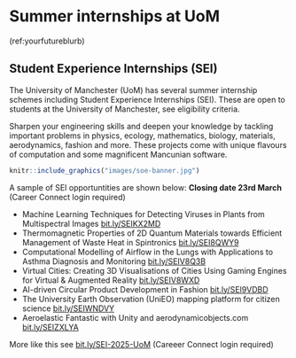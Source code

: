 # Summer internships at UoM {#sei}

(ref:yourfutureblurb)

## Student Experience Internships (SEI) {#seinterns}

The University of Manchester (UoM) has several summer internship schemes including Student Experience Internships (SEI). These are open to students at the University of Manchester, see eligibility criteria.

Sharpen your engineering skills and deepen your knowledge by tackling important problems in physics, ecology, mathematics, biology, materials, aerodynamics, fashion and more. These projects come with unique flavours of computation and some magnificent Mancunian software.

```r
knitr::include_graphics("images/soe-banner.jpg")
```

A sample of SEI opportuntities are shown below: **Closing date 23rd March** (Career Connect login required)

* Machine Learning Techniques for Detecting Viruses in Plants from Multispectral Images [bit.ly/SEIKX2MD](https://bit.ly/SEIKX2MD)
* Thermomagnetic Properties of 2D Quantum Materials towards Efficient Management of Waste Heat in Spintronics [bit.ly/SEI8QWY9](https://bit.ly/SEI8QWY9)
* Computational Modelling of Airflow in the Lungs with Applications to Asthma Diagnosis and Monitoring [bit.ly/SEIV8Q3B](https://bit.ly/SEIV8Q3B)
* Virtual Cities: Creating 3D Visualisations of Cities Using Gaming Engines for Virtual & Augmented Reality [bit.ly/SEIV8WXD](https://bit.ly/SEIV8WXD)
* AI-driven Circular Product Development in Fashion [bit.ly/SEI9VDBD](https://bit.ly/SEI9VDBD)
* The University Earth Observation (UniEO) mapping platform for citizen science [bit.ly/SEIWNDVY](https://bit.ly/SEIWNDVY)
* Aeroelastic Fantastic with Unity and aerodynamicobjects.com [bit.ly/SEIZXLYA](https://bit.ly/SEIZXLYA)

More like this see [bit.ly/SEI-2025-UoM](https://bit.ly/SEI-2025-UoM) (Careeer Connect login required)